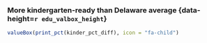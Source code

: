 ### More kindergarten-ready than Delaware average {data-height=`r edu_valbox_height`}

```r
valueBox(print_pct(kinder_pct_diff), icon = "fa-child")
```
